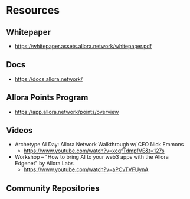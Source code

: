 # Resources

## Whitepaper

- https://whitepaper.assets.allora.network/whitepaper.pdf

## Docs

- https://docs.allora.network/

## Allora Points Program

- https://app.allora.network/points/overview

## Videos

- Archetype AI Day: Allora Network Walkthrough w/ CEO Nick Emmons
    - https://www.youtube.com/watch?v=xcqfTdmpfVE&t=127s
- Workshop – "How to bring AI to your web3 apps with the Allora Edgenet" by Allora Labs
    - https://www.youtube.com/watch?v=aPCvTVFUynA

## Community Repositories

